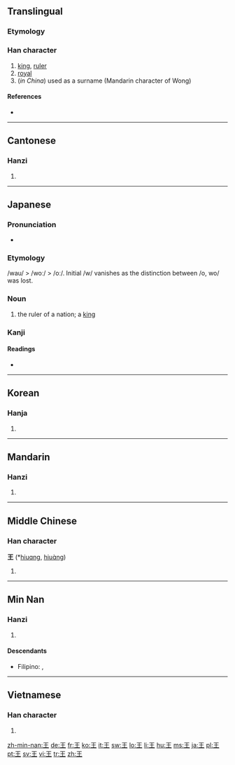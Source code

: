 {{wikipedia|lang=zh}}
{{wikipedia|lang=ja}}
{{also|玉|主}}
==Translingual==
{{stroke order|type=animate}}

===Etymology===
{{Han etyl}}

===Han character===
{{Han char|rn=96|rad=玉|as=00|sn=4|four=1010<sub>4</sub>|canj=一土 (MG)}}

# [[king]], [[ruler]]
# [[royal]]
# (''in China'') used as a surname (Mandarin character of Wong)

====References====
* {{Han ref|kx=0727.020|dkj=20823|dj=1137.010|hdz=21099.100|uh=738B|ud=29579|bh=A4FD|bd=42237}}

----

==Cantonese==

===Hanzi===
{{yue-hanzi|jyut=|y=[[wong4]]}}

# {{defn|Cantonese|sort=玉00}}

----

==Japanese==

===Pronunciation===
* {{IPA|/oː/|lang=ja}}

===Etymology===
/wau/ > /woː/ > /oː/. Initial /w/ vanishes as the distinction between /o, wo/ was lost.

===Noun===
{{ja-noun|k|hira=おう|hhira=わう|rom=ō}}

# the ruler of a nation; a [[king]]

===Kanji===
{{ja-kanji|grade=1|rs=玉00}}

====Readings====
* {{ja-readings|on=[[おう]] (ō)|}}

----

==Korean==

===Hanja===
{{ko-hanja|hangeul=왕|rv=wang|mr=wang|y=wang|eumhun=임금|ehrv=imgeum|ehmr=imgŭm|ehy=imkum}}

# {{defn|Korean|sort=玉00}}

----

==Mandarin==

===Hanzi===
{{cmn-hanzi|pin=[[wáng]] ([[wang2]])|wg=wang<sup>2</sup>}}

# {{defn|Mandarin|sort=玉00}}

----

==Middle Chinese==

===Han character===
'''王''' (*[[hiuɑng]], [[hiuɑ̀ng]])<!--asterisk indicates that this is a reconstructed pronunciation--><!--Unihan database uses the vowel ɑ instead of a; are they different?-->

# {{defn|Middle Chinese|sort=玉00}}

----

==Min Nan==

===Hanzi===
{{nan-hanzi|poj=[[ông]]}}

# {{defn|Min Nan}}

====Descendants====
* {{context|Hokkien dialect}} Filipino: {{l|fil|Ong}}, {{l|fil|Wong}}

----

==Vietnamese==

===Han character===
{{vi-hantu|[[vương]], [[vướng]]|rs=玉00}}

# {{defn|Vietnamese|sort=玉00}}

[[zh-min-nan:王]]
[[de:王]]
[[fr:王]]
[[ko:王]]
[[it:王]]
[[sw:王]]
[[lo:王]]
[[li:王]]
[[hu:王]]
[[ms:王]]
[[ja:王]]
[[pl:王]]
[[pt:王]]
[[sv:王]]
[[vi:王]]
[[tr:王]]
[[zh:王]]
